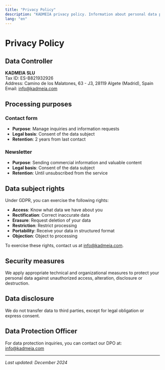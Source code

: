```yaml
---
title: "Privacy Policy"
description: "KADMEIA privacy policy. Information about personal data processing according to GDPR"
lang: "en"
---
```


# Privacy Policy

## Data Controller

**KADMEIA SLU**  
Tax ID: ES-B821932926  
Address: Camino de los Malatones, 63 - J3, 28119 Algete (Madrid), Spain  
Email: info@kadmeia.com  

## Processing purposes

### Contact form
- **Purpose**: Manage inquiries and information requests
- **Legal basis**: Consent of the data subject
- **Retention**: 2 years from last contact

### Newsletter
- **Purpose**: Sending commercial information and valuable content
- **Legal basis**: Consent of the data subject
- **Retention**: Until unsubscribed from the service

## Data subject rights

Under GDPR, you can exercise the following rights:

- **Access**: Know what data we have about you
- **Rectification**: Correct inaccurate data
- **Erasure**: Request deletion of your data
- **Restriction**: Restrict processing
- **Portability**: Receive your data in structured format
- **Objection**: Object to processing

To exercise these rights, contact us at info@kadmeia.com.

## Security measures

We apply appropriate technical and organizational measures to protect your personal data against unauthorized access, alteration, disclosure or destruction.

## Data disclosure

We do not transfer data to third parties, except for legal obligation or express consent.

## Data Protection Officer

For data protection inquiries, you can contact our DPO at: info@kadmeia.com

---

*Last updated: December 2024*